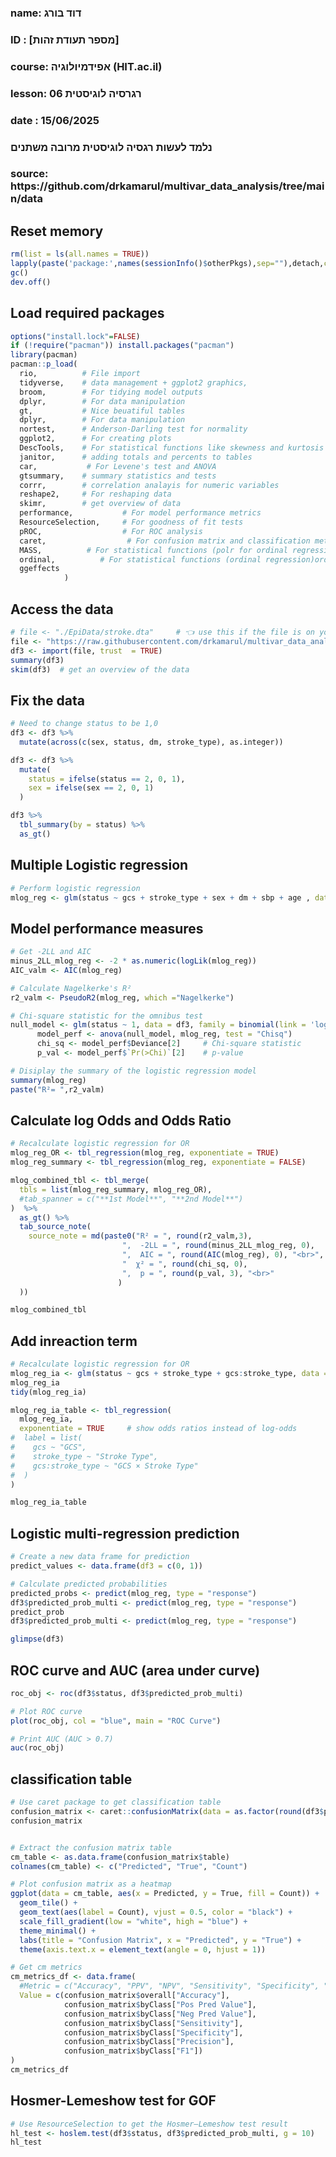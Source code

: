 ###
### name: דוד בורג
### ID  : [מספר תעודת זהות]
### course: אפידמיולוגיה (HIT.ac.il)
### lesson: רגרסיה לוגיסטית 06   
### date  : 15/06/2025
###  
###  נלמד לעשות רגסיה לוגיסטית מרובה משתנים
###
### source: https://github.com/drkamarul/multivar_data_analysis/tree/main/data


## Reset memory
```{r setup-packages, include false}
rm(list = ls(all.names = TRUE))
lapply(paste('package:',names(sessionInfo()$otherPkgs),sep=""),detach,character.only=TRUE,unload=TRUE,force=TRUE)
gc()
dev.off()
```

## Load required packages
```{r load-packages, include false}
options("install.lock"=FALSE)
if (!require("pacman")) install.packages("pacman")
library(pacman)
pacman::p_load(
  rio,          # File import
  tidyverse,    # data management + ggplot2 graphics, 
  broom,        # For tidying model outputs
  dplyr,        # For data manipulation
  gt,           # Nice beuatiful tables
  dplyr,        # For data manipulation
  nortest,      # Anderson-Darling test for normality
  ggplot2,      # For creating plots
  DescTools,    # For statistical functions like skewness and kurtosis
  janitor,      # adding totals and percents to tables
  car,           # For Levene's test and ANOVA
  gtsummary,    # summary statistics and tests
  corrr,        # correlation analayis for numeric variables
  reshape2,     # For reshaping data
  skimr,        # get overview of data
  performance,           # For model performance metrics
  ResourceSelection,     # For goodness of fit tests
  pROC,                  # For ROC analysis
  caret,                  # For confusion matrix and classification metrics
  MASS,          # For statistical functions (polr for ordinal regression)ordinal
  ordinal,          # For statistical functions (ordinal regression)ordinal
  ggeffects
            )
```

## Access the data
```{r read-data, echo=FALSE}
# file <- "./EpiData/stroke.dta"     # 👈 use this if the file is on your computer
file <- "https://raw.githubusercontent.com/drkamarul/multivar_data_analysis/refs/heads/main/data/stroke.dta"
df3 <- import(file, trust  = TRUE)
summary(df3)
skim(df3)  # get an overview of the data
```

## Fix the data
```{r fix-data, echo=FALSE}
# Need to change status to be 1,0 
df3 <- df3 %>%
  mutate(across(c(sex, status, dm, stroke_type), as.integer))

df3 <- df3 %>%
  mutate(
    status = ifelse(status == 2, 0, 1),
    sex = ifelse(sex == 2, 0, 1)
  )

df3 %>%
  tbl_summary(by = status) %>%
  as_gt()
```

## Multiple Logistic regression
```{r logistic_multi-reg, echo=FALSE}
# Perform logistic regression
mlog_reg <- glm(status ~ gcs + stroke_type + sex + dm + sbp + age , data = df3, family = binomial(link = 'logit'))
```

## Model performance measures
```{r logistic_multi-reg, echo=FALSE}
# Get -2LL and AIC
minus_2LL_mlog_reg <- -2 * as.numeric(logLik(mlog_reg))
AIC_valm <- AIC(mlog_reg)

# Calculate Nagelkerke's R²
r2_valm <- PseudoR2(mlog_reg, which ="Nagelkerke")

# Chi-square statistic for the omnibus test
null_model <- glm(status ~ 1, data = df3, family = binomial(link = 'logit')) # null model (intercept-only model)
      model_perf <- anova(null_model, mlog_reg, test = "Chisq")
      chi_sq <- model_perf$Deviance[2]     # Chi-square statistic
      p_val <- model_perf$`Pr(>Chi)`[2]    # p-value

# Disiplay the summary of the logistic regression model
summary(mlog_reg)
paste("R²= ",r2_valm)
```

## Calculate log Odds and Odds Ratio
```{r OR, include=FALSE}
# Recalculate logistic regression for OR
mlog_reg_OR <- tbl_regression(mlog_reg, exponentiate = TRUE)
mlog_reg_summary <- tbl_regression(mlog_reg, exponentiate = FALSE)

mlog_combined_tbl <- tbl_merge(
  tbls = list(mlog_reg_summary, mlog_reg_OR),
  #tab_spanner = c("**1st Model**", "**2nd Model**")
)  %>% 
  as_gt() %>%
  tab_source_note(
    source_note = md(paste0("R² = ", round(r2_valm,3),
                         ",  -2LL = ", round(minus_2LL_mlog_reg, 0), 
                         ",  AIC = ", round(AIC(mlog_reg), 0), "<br>",
                         "  χ² = ", round(chi_sq, 0),
                         ",  p = ", round(p_val, 3), "<br>"
                        )
  ))

mlog_combined_tbl
```

## Add inreaction term
```{r OR, include=FALSE}
# Recalculate logistic regression for OR
mlog_reg_ia <- glm(status ~ gcs + stroke_type + gcs:stroke_type, data = df3, family = binomial(link = 'logit'))
mlog_reg_ia
tidy(mlog_reg_ia)

mlog_reg_ia_table <- tbl_regression(
  mlog_reg_ia,
  exponentiate = TRUE     # show odds ratios instead of log-odds
#  label = list(
#    gcs ~ "GCS",
#    stroke_type ~ "Stroke Type",
#    gcs:stroke_type ~ "GCS × Stroke Type"
#  )
)

mlog_reg_ia_table
```


## Logistic multi-regression prediction
```{r log_reg-pred, echo = TRUE}
# Create a new data frame for prediction
predict_values <- data.frame(df3 = c(0, 1))

# Calculate predicted probabilities
predicted_probs <- predict(mlog_reg, type = "response")
df3$predicted_prob_multi <- predict(mlog_reg, type = "response")
predict_prob
df3$predicted_prob_multi <- predict(mlog_reg, type = "response")

glimpse(df3)
```

## ROC curve and AUC (area under curve)
```{r mlog_reg-ROC,2 echo = TRUE}
roc_obj <- roc(df3$status, df3$predicted_prob_multi)

# Plot ROC curve
plot(roc_obj, col = "blue", main = "ROC Curve")

# Print AUC (AUC > 0.7)
auc(roc_obj)
```


## classification table
```{r , echo=FALSE}
# Use caret package to get classification table
confusion_matrix <- caret::confusionMatrix(data = as.factor(round(df3$predicted_prob_multi,0)), reference = as.factor(df3$status))
confusion_matrix


# Extract the confusion matrix table
cm_table <- as.data.frame(confusion_matrix$table)
colnames(cm_table) <- c("Predicted", "True", "Count")

# Plot confusion matrix as a heatmap
ggplot(data = cm_table, aes(x = Predicted, y = True, fill = Count)) +
  geom_tile() +
  geom_text(aes(label = Count), vjust = 0.5, color = "black") +
  scale_fill_gradient(low = "white", high = "blue") +
  theme_minimal() +
  labs(title = "Confusion Matrix", x = "Predicted", y = "True") +
  theme(axis.text.x = element_text(angle = 0, hjust = 1))

# Get cm metrics
cm_metrics_df <- data.frame(
  #Metric = c("Accuracy", "PPV", "NPV", "Sensitivity", "Specificity", "Precision", "F1 Score"),
  Value = c(confusion_matrix$overall["Accuracy"],
            confusion_matrix$byClass["Pos Pred Value"],
            confusion_matrix$byClass["Neg Pred Value"],
            confusion_matrix$byClass["Sensitivity"],
            confusion_matrix$byClass["Specificity"],
            confusion_matrix$byClass["Precision"],
            confusion_matrix$byClass["F1"])
)
cm_metrics_df
```

## Hosmer-Lemeshow test for GOF
```{r , echo=FALSE}
# Use ResourceSelection to get the Hosmer–Lemeshow test result
hl_test <- hoslem.test(df3$status, df3$predicted_prob_multi, g = 10)  
hl_test
```